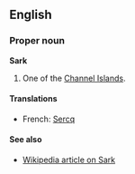 ==English==
===Proper noun===
'''Sark'''

#One of the [[Channel Islands]].

====Translations====

*French: [[Sercq]]

====See also====

*[[en:Sark|Wikipedia article on Sark]]